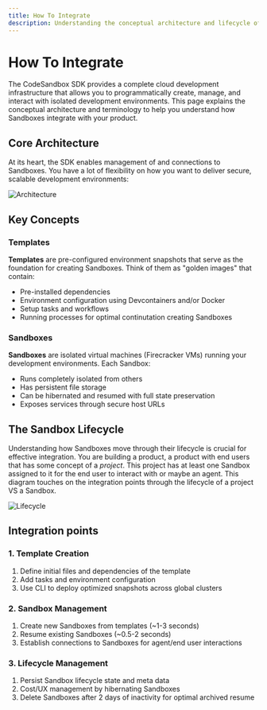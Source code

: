 ```yaml
---
title: How To Integrate
description: Understanding the conceptual architecture and lifecycle of Sandbox management with CodeSandbox SDK.
---
```



# How To Integrate

The CodeSandbox SDK provides a complete cloud development infrastructure that allows you to programmatically create, manage, and interact with isolated development environments. This page explains the conceptual architecture and terminology to help you understand how Sandboxes integrate with your product.

## Core Architecture

At its heart, the SDK enables management of and connections to Sandboxes. You have a lot of flexibility on how you want to deliver secure, scalable development environments:

![Architecture](./architecture.png)

## Key Concepts

### Templates

**Templates** are pre-configured environment snapshots that serve as the foundation for creating Sandboxes. Think of them as "golden images" that contain:

- Pre-installed dependencies
- Environment configuration using Devcontainers and/or Docker
- Setup tasks and workflows
- Running processes for optimal continutation creating Sandboxes

### Sandboxes

**Sandboxes** are isolated virtual machines (Firecracker VMs) running your development environments. Each Sandbox:

- Runs completely isolated from others
- Has persistent file storage
- Can be hibernated and resumed with full state preservation
- Exposes services through secure host URLs

## The Sandbox Lifecycle

Understanding how Sandboxes move through their lifecycle is crucial for effective integration. You are building a product, a product with end users that has some concept of a _project_. This project has at least one Sandbox assigned to it for the end user to interact with or maybe an agent. This diagram touches on the integration points through the lifecycle of a project VS a Sandbox.

![Lifecycle](./lifecycle.png)

## Integration points

### 1. Template Creation

1. Define initial files and dependencies of the template
2. Add tasks and environment configuration
3. Use CLI to deploy optimized snapshots across global clusters

### 2. Sandbox Management

1. Create new Sandboxes from templates (~1-3 seconds)
2. Resume existing Sandboxes (~0.5-2 seconds)
3. Establish connections to Sandboxes for agent/end user interactions

### 3. Lifecycle Management

1. Persist Sandbox lifecycle state and meta data
2. Cost/UX management by hibernating Sandboxes
3. Delete Sandboxes after 2 days of inactivity for optimal archived resume
